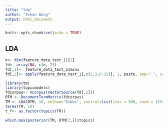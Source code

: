 ```yaml
---
title: "lda"
author: "Zehan Wang"
output: html_document
---
```


```r
knitr::opts_chunk$set(echo = TRUE)
```

## LDA
```r

n<- dim(feature_data_text_1)[1]
fd<- array(NA, c(n, 2))
fd[,1]<- feature_data_text_1$msno
fd[,2]<- apply(feature_data_text_1[,c(2,3,6:15)], 1, paste, sep=" ", collapse=" ")

library(tm)
library(topicmodels)
fdcorpus<- VCorpus(VectorSource(fd[,2]))
DTM <- DocumentTermMatrix(fdcorpus)
TM <- LDA(DTM, 10, method="Gibbs", control=list(iter = 500, seed = 1234))
terms(TM, 10)
t_f<- as.factor(topics(TM))

which.max(posterior(TM, DTM[2,])$topics)
```